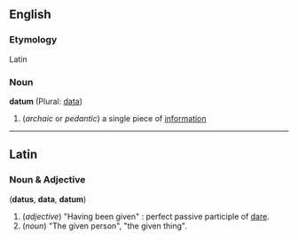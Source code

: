 ==English==
===Etymology===
Latin

===Noun===
'''datum''' (Plural: [[data]])

# (''archaic'' or ''pedantic'') a single piece of [[information]]

----

==Latin==
===Noun & Adjective===
('''datus''', '''data''', '''datum''')
# (''adjective'') "Having been given" : perfect passive participle of [[dare#Latin|dare]].
# (''noun'') "The given person", "the given thing".